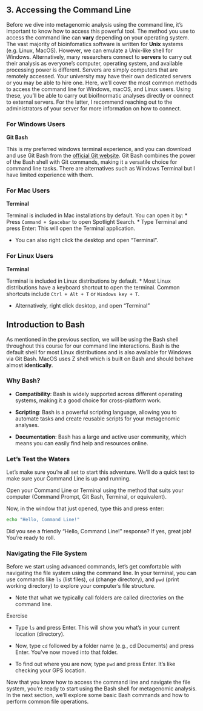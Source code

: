 ## 3. Accessing the Command Line

Before we dive into metagenomic analysis using the command line, it's important to know how to access this powerful tool. The method you use to access the command line can **vary** depending on your operating system. The vast majority of bioinfomatics software is written for **Unix** systems (e.g. Linux, MacOS). However, we can emulate a Unix-like shell for Windows. Alternatively, many researchers connect to **servers** to carry out their analysis as everyone's computer, operating system, and available processing power is different. Servers are simply computers that are remotely accessed. Your university may have their own dedicated servers or you may be able to hire one. Here, we'll cover the most common methods to access the command line for Windows, macOS, and Linux users. Using these, you'll be able to carry out bioifnormatic analyses directly or connect to external servers. For the latter, I recommend reaching out to the administrators of your server for more information on how to connect. 

### For Windows Users

**Git Bash**

This is my preferred windows terminal experience, and you can download and use Git Bash from the [official Git website](https://git-scm.com/). Git Bash combines the power of the Bash shell with Git commands, making it a versatile choice for command line tasks. There are alternatives such as Windows Terminal but I have limited experience with them.

### For Mac Users

**Terminal**

Terminal is included in Mac installations by default. You can open it by:
* Press `Command + Spacebar` to open Spotlight Search.
* Type Terminal and press Enter: This will open the Terminal application.


* You can also right click the desktop and open "Terminal".

### For Linux Users

**Terminal**

Terminal is included in Linux distributions by default. 
* Most Linux distributions have a keyboard shortcut to open the terminal. Common shortcuts include `Ctrl + Alt + T` or `Windows key + T`.

* Alternatively, right click desktop, and open "Terminal"

## Introduction to Bash

As mentioned in the previous section, we will be using the Bash shell throughout this course for our command line interactions. Bash is the default shell for most Linux distributions and is also available for Windows via Git Bash. MacOS uses Z shell which is built on Bash and should behave almost **identically**.

### Why Bash?

* **Compatibility**: Bash is widely supported across different operating systems, making it a good choice for cross-platform work.

* **Scripting**: Bash is a powerful scripting language, allowing you to automate tasks and create reusable scripts for your metagenomic analyses.

* **Documentation**: Bash has a large and active user community, which means you can easily find help and resources online.

### Let's Test the Waters

Let's make sure you're all set to start this adventure. We'll do a quick test to make sure your Command Line is up and running.

Open your Command Line or Terminal using the method that suits your computer (Command Prompt, Git Bash, Terminal, or equivalent).

Now, in the window that just opened, type this and press enter:

```bash
echo "Hello, Command Line!"
```

Did you see a friendly "Hello, Command Line!" response? If yes, great job! You're ready to roll.

### Navigating the File System

Before we start using advanced commands, let's get comfortable with navigating the file system using the command line. In your terminal, you can use commands like `ls` (list files), `cd` (change directory), and `pwd` (print working directory) to explore your computer's file structure. 

* Note that what we typically call folders are called directories on the command line.

Exercise

* Type `ls` and press Enter. This will show you what's in your current location (directory).

* Now, type `cd` followed by a folder name (e.g., cd Documents) and press Enter. You've now moved into that folder.

* To find out where you are now, type `pwd` and press Enter. It's like checking your GPS location.

Now that you know how to access the command line and navigate the file system, you're ready to start using the Bash shell for metagenomic analysis. In the next section, we'll explore some basic Bash commands and how to perform common file operations.


